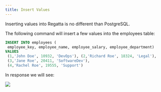 ```yaml
---
title: Insert Values
---
```


Inserting values into Regatta is no different than PostgreSQL.

The following command will insert a few values into the employees table:

```SQL
INSERT INTO employees (
 employee_key, employee_name, employee_salary, employee_department)
VALUES 
 (1,'John Doe', 10932, 'DevOps'), (2,'Richard Roe', 18324, 'Legal'),
 (3,'Jane Roe', 20411, 'SoftwareDev'),
 (4,'Rachel Roe', 19555, 'Support')
```

In response we will see:

<Frame caption="Figure 13 INSERT INTO">
  <img src="/images/13.png" />
</Frame>